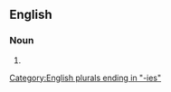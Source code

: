 ==English==

===Noun===
{{head|en|noun form}}

# {{plural of|ambulatory|lang=en}}

[[Category:English plurals ending in "-ies"]]